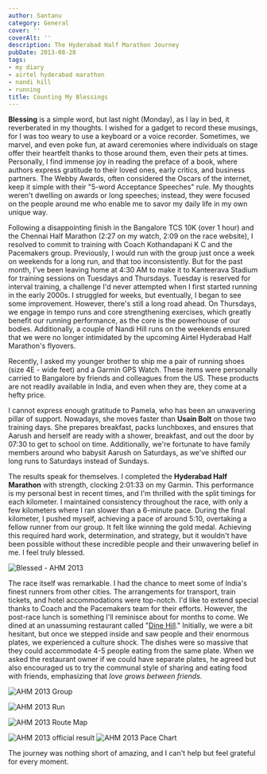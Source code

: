 ```yaml
---
author: Santanu
category: General
cover: ''
coverAlt: ''
description: The Hyderabad Half Marathon Journey
pubDate: 2013-08-28
tags:
- my diary
- airtel hyderabad marathon
- nandi hill
- running
title: Counting My Blessings
---
```


**Blessing** is a simple word, but last night (Monday), as I lay in bed, it reverberated in my thoughts. I wished for a gadget to record these musings, for I was too weary to use a keyboard or a voice recorder. Sometimes, we marvel, and even poke fun, at award ceremonies where individuals on stage offer their heartfelt thanks to those around them, even their pets at times. Personally, I find immense joy in reading the preface of a book, where authors express gratitude to their loved ones, early critics, and business partners. The Webby Awards, often considered the Oscars of the internet, keep it simple with their "5-word Acceptance Speeches" rule. My thoughts weren't dwelling on awards or long speeches; instead, they were focused on the people around me who enable me to savor my daily life in my own unique way.

Following a disappointing finish in the Bangalore TCS 10K (over 1 hour) and the Chennai Half Marathon (2:27 on my watch, 2:09 on the race website), I resolved to commit to training with Coach Kothandapani K C and the Pacemakers group. Previously, I would run with the group just once a week on weekends for a long run, and that too inconsistently. But for the past month, I've been leaving home at 4:30 AM to make it to Kanteerava Stadium for training sessions on Tuesdays and Thursdays. Tuesday is reserved for interval training, a challenge I'd never attempted when I first started running in the early 2000s. I struggled for weeks, but eventually, I began to see some improvement. However, there's still a long road ahead. On Thursdays, we engage in tempo runs and core strengthening exercises, which greatly benefit our running performance, as the core is the powerhouse of our bodies. Additionally, a couple of Nandi Hill runs on the weekends ensured that we were no longer intimidated by the upcoming Airtel Hyderabad Half Marathon's flyovers.

Recently, I asked my younger brother to ship me a pair of running shoes (size 4E - wide feet) and a Garmin GPS Watch. These items were personally carried to Bangalore by friends and colleagues from the US. These products are not readily available in India, and even when they are, they come at a hefty price.

I cannot express enough gratitude to Pamela, who has been an unwavering pillar of support. Nowadays, she moves faster than **Usain Bolt** on those two training days. She prepares breakfast, packs lunchboxes, and ensures that Aarush and herself are ready with a shower, breakfast, and out the door by 07:30 to get to school on time. Additionally, we're fortunate to have family members around who babysit Aarush on Saturdays, as we've shifted our long runs to Saturdays instead of Sundays.

The results speak for themselves. I completed the **Hyderabad Half Marathon** with strength, clocking 2:01:33 on my Garmin. This performance is my personal best in recent times, and I'm thrilled with the split timings for each kilometer. I maintained consistency throughout the race, with only a few kilometers where I ran slower than a 6-minute pace. During the final kilometer, I pushed myself, achieving a pace of around 5:10, overtaking a fellow runner from our group. It felt like winning the gold medal. Achieving this required hard work, determination, and strategy, but it wouldn't have been possible without these incredible people and their unwavering belief in me. I feel truly blessed.

![Blessed - AHM 2013](../../assets/blog_pics/2013-AHM-food.jpg)

The race itself was remarkable. I had the chance to meet some of India's finest runners from other cities. The arrangements for transport, train tickets, and hotel accommodations were top-notch. I'd like to extend special thanks to Coach and the Pacemakers team for their efforts. However, the post-race lunch is something I'll reminisce about for months to come. We dined at an unassuming restaurant called "[Dine Hill](http://www.dinehill.com/ "Dine Hill")." Initially, we were a bit hesitant, but once we stepped inside and saw people and their enormous plates, we experienced a culture shock. The dishes were so massive that they could accommodate 4-5 people eating from the same plate. When we asked the restaurant owner if we could have separate plates, he agreed but also encouraged us to try the communal style of sharing and eating food with friends, emphasizing that *love grows between friends*.

![AHM 2013 Group](../../assets/blog_pics/2013-AHM-group.jpg)

![AHM 2013 Run](../../assets/blog_pics/2013-AHM-30-08-2015-prvn-set1-1512.jpg)

![AHM 2013 Route Map](../../assets/blog_pics/2013-AHM-map.png)

![AHM 2013 official result](../../assets/blog_pics/2013_AHM_timing.png)
![AHM 2013 Pace Chart](../../assets/blog_pics/2013-AHM-pace-chart.png)

The journey was nothing short of amazing, and I can't help but feel grateful for every moment.